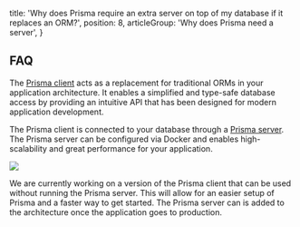   title: 'Why does Prisma require an extra server on top of my database if it replaces an ORM?',
  position: 8,
  articleGroup: 'Why does Prisma need a server',
}

## FAQ

The [Prisma client](/prisma-client) acts as a replacement for traditional ORMs in your application architecture. It enables a simplified and type-safe database access by providing an intuitive API that has been designed for modern application development.

The Prisma client is connected to your database through a [Prisma server](/prisma-server). The Prisma server can be configured via Docker and enables high-scalability and great performance for your application.

![](https://imgur.com/OyIQQxF.png)

We are currently working on a version of the Prisma client that can be used without running the Prisma server. This will allow for an easier setup of Prisma and a faster way to get started. The Prisma server can is added to the architecture once the application goes to production.